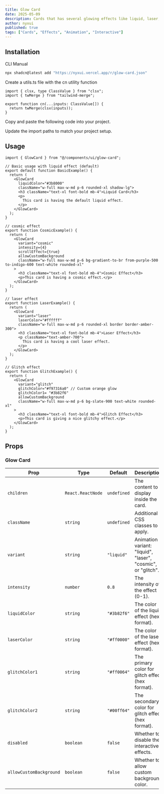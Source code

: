 ```yaml
---
title: Glow Card
date: 2025-05-09
description: Cards that has several glowing effects like liquid, laser, cosmic and glitch.
author: nyxui
published: true
tags: ["Cards", "Effects", "Animation", "Interactive"]
---
```


<ComponentPreview name="glow-card-demo" />

## Installation

<Tabs defaultValue="cli">

<TabsList>
  <TabsTrigger value="cli">CLI</TabsTrigger>
  <TabsTrigger value="manual">Manual</TabsTrigger>
</TabsList>
<TabsContent value="cli">

```bash
npx shadcn@latest add "https://nyxui.vercel.app/r/glow-card.json"
```

</TabsContent>

<TabsContent value="manual">

<Steps>

<Step>Create a utils.ts file with the cn utility function</Step>

```tsx
import { clsx, type ClassValue } from "clsx";
import { twMerge } from "tailwind-merge";

export function cn(...inputs: ClassValue[]) {
  return twMerge(clsx(inputs));
}
```

<Step>Copy and paste the following code into your project.</Step>

<ComponentSource name="glow-card" />

<Step>Update the import paths to match your project setup.</Step>

</Steps>

</TabsContent>

</Tabs>

## Usage

```tsx
import { GlowCard } from "@/components/ui/glow-card";
```

```tsx
// Basic usage with liquid effect (default)
export default function BasicExample() {
  return (
    <GlowCard 
      liquidColor="#3b8000" 
      className="w-full max-w-md p-6 rounded-xl shadow-lg">
      <h3 className="text-xl font-bold mb-4">Liquid Card</h3>
      <p>
        This card is having the default liquid effect.
      </p>
    </GlowCard>
  );
}

// cosmic effect
export function CosmicExample() {
  return (
    <GlowCard
      variant="cosmic"
      intensity={4}
      scrollEffect={true}
      allowCustomBackground
      className="w-full max-w-md p-6 bg-gradient-to-br from-purple-500 to-indigo-600 text-white rounded-xl"
    >
      <h3 className="text-xl font-bold mb-4">Cosmic Effect</h3>
      <p>This card is having a cosmic effect.</p>
    </GlowCard>
  );
}

// laser effect
export function LaserExample() {
  return (
    <GlowCard
      variant="laser"
      laserColor="#ffffff"
      className="w-full max-w-md p-6 rounded-xl border border-amber-300">
      <h3 className="text-xl font-bold mb-4">Laser Effect</h3>
      <p className="text-amber-700">
        This card is having a cool laser effect.
      </p>
    </GlowCard>
  );
}

// Glitch effect
export function GlitchExample() {
  return (
    <GlowCard
      variant="glitch"
      glitchColor="#f97316a0" // Custom orange glow
      glitchColor1= "#3b82f6"
      allowCustomBackground
      className="w-full max-w-md p-6 bg-slate-900 text-white rounded-xl"
    >
      <h3 className="text-xl font-bold mb-4">Glitch Effect</h3>
      <p>This card is giving a nice glitchy effect.</p>
    </GlowCard>
  );
}
```

## Props

### Glow Card


| Prop                   | Type              | Default     | Description                                                   |
| ---------------------- | ----------------- | ----------- | ------------------------------------------------------------- |
| `children`             | `React.ReactNode` | `undefined` | The content to display inside the card.                       |
| `className`            | `string`          | `undefined` | Additional CSS classes to apply.                              |
| `variant`              | `string`          | `"liquid"`  | Animation variant: "liquid", "laser", "cosmic", or "glitch".  |
| `intensity`            | `number`          | `0.8`       | The intensity of the effect (0-1).                            |
| `liquidColor`          | `string`          | `"#3b82f6"` | The color of the liquid effect (hex format).                  |
| `laserColor`           | `string`          | `"#ff0000"` | The color of the laser effect (hex format).                   |
| `glitchColor1`         | `string`          | `"#ff0064"` | The primary color for glitch effect (hex format).             |
| `glitchColor2`         | `string`          | `"#00ff64"` | The secondary color for glitch effect (hex format).           |
| `disabled`             | `boolean`         | `false`     | Whether to disable the interactive effects.                   |
| `allowCustomBackground`| `boolean`         | `false`     | Whether to allow custom background color.                     |
